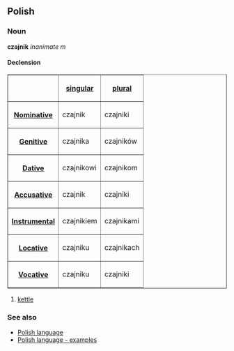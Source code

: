==Polish==
===Noun===
'''czajnik''' ''inanimate m''

====Declension====
<table border=1>
<tr><th><th>[[Polish language - singular number|singular]]<th>[[Polish language - plural number|plural]]</tr>
<tr><th>[[Polish language - nominative|Nominative]]<td>czajnik<td>czajniki</tr>
<tr><th>[[Polish language - genitive|Genitive]]<td>czajnika<td>czajników</tr>
<tr><th>[[Polish language - dative|Dative]]<td>czajnikowi<td>czajnikom</tr>
<tr><th>[[Polish language - accusative|Accusative]]<td>czajnik<td>czajniki</tr>
<tr><th>[[Polish language - instrumental|Instrumental]]<td>czajnikiem<td>czajnikami</tr>
<tr><th>[[Polish language - locative|Locative]]<td>czajniku<td>czajnikach</tr>
<tr><th>[[Polish language - vocative|Vocative]]<td>czajniku<td>czajniki</tr>
</table>

#[[kettle]]

===See also===
*[[Polish language]]
*[[Polish language - examples]]